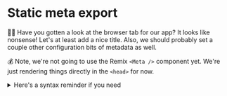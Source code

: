# Static meta export

👨‍💼 Have you gotten a look at the browser tab for our app? It looks like
nonsense! Let's at least add a nice title. Also, we should probably set a couple
other configuration bits of metadata as well.

💰 Note, we're not going to use the Remix `<Meta />` component yet. We're just
rendering things directly in the `<head>` for now.

<details>

<summary>Here's a syntax reminder if you need</summary>

```html
<title>My Page</title>
<meta name="description" content="This is my page" />
<meta name="viewport" content="width=device-width, initial-scale=1" />
<meta charset="utf-8" />
```

</details>
